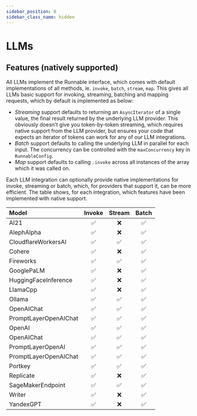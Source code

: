 ```yaml
---
sidebar_position: 0
sidebar_class_name: hidden
---
```


# LLMs

<!-- This file is autogenerated. Do not edit directly. -->
<!-- See `scripts/model-docs.table.js` for details -->

## Features (natively supported)

All LLMs implement the Runnable interface, which comes with default implementations of all methods, ie. `invoke`, `batch`, `stream`, `map`. This gives all LLMs basic support for invoking, streaming, batching and mapping requests, which by default is implemented as below:

- _Streaming_ support defaults to returning an `AsyncIterator` of a single value, the final result returned by the underlying LLM provider. This obviously doesn't give you token-by-token streaming, which requires native support from the LLM provider, but ensures your code that expects an iterator of tokens can work for any of our LLM integrations.
- _Batch_ support defaults to calling the underlying LLM in parallel for each input. The concurrency can be controlled with the `maxConcurrency` key in `RunnableConfig`.
- _Map_ support defaults to calling `.invoke` across all instances of the array which it was called on.

Each LLM integration can optionally provide native implementations for invoke, streaming or batch, which, for providers that support it, can be more efficient. The table shows, for each integration, which features have been implemented with native support.



| Model | Invoke | Stream | Batch |
| :--- | :---: | :---: | :---: |
| AI21 | ✅ | ❌ | ✅ |
| AlephAlpha | ✅ | ❌ | ✅ |
| CloudflareWorkersAI | ✅ | ✅ | ✅ |
| Cohere | ✅ | ❌ | ✅ |
| Fireworks | ✅ | ✅ | ✅ |
| GooglePaLM | ✅ | ❌ | ✅ |
| HuggingFaceInference | ✅ | ❌ | ✅ |
| LlamaCpp | ✅ | ❌ | ✅ |
| Ollama | ✅ | ✅ | ✅ |
| OpenAIChat | ✅ | ✅ | ✅ |
| PromptLayerOpenAIChat | ✅ | ✅ | ✅ |
| OpenAI | ✅ | ✅ | ✅ |
| OpenAIChat | ✅ | ✅ | ✅ |
| PromptLayerOpenAI | ✅ | ✅ | ✅ |
| PromptLayerOpenAIChat | ✅ | ✅ | ✅ |
| Portkey | ✅ | ✅ | ✅ |
| Replicate | ✅ | ❌ | ✅ |
| SageMakerEndpoint | ✅ | ✅ | ✅ |
| Writer | ✅ | ❌ | ✅ |
| YandexGPT | ✅ | ❌ | ✅ |